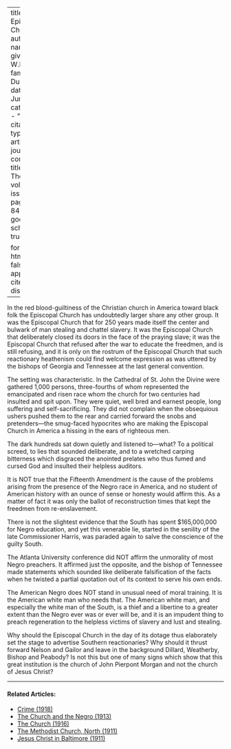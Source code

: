 
---
title: 'The Episcopal Church'
author:
  - name:
      given: W.E.B.
      family: Du Bois
date: Jun. 1913
categories: 
  - ""
citation: 
  type: article-journal
  container-title: The Crisis
  volume: 7
  issue: 2
  page: 83-84
google-scholar: true

format:
  html:
    toc: false
    appendix-cite-as: display
---



In the red blood-guiltiness of the Christian church in America toward black folk the Episcopal Church has undoubtedly larger share any other group. It was the Episcopal Church that for 250 years made itself the center and bulwark of man stealing and chattel slavery. It was the Episcopal Church that deliberately closed its doors in the face of the praying slave; it was the Episcopal Church that refused after the war to educate the freedmen, and is still refusing, and it is only on the rostrum of the Episcopal Church that such reactionary heathenism could find welcome expression as was uttered by the bishops of Georgia and Tennessee at the last general convention.

The setting was characteristic. In the Cathedral of St. John the Divine were gathered 1,000 persons, three-fourths of whom represented the emancipated and risen race whom the church for two centuries had insulted and spit upon. They were quiet, well bred and earnest people, long suffering and self-sacrificing. They did not complain when the obsequious ushers pushed them to the rear and carried forward the snobs and pretenders—the smug-faced hypocrites who are making the Episcopal Church in America a hissing in the ears of righteous men.

The dark hundreds sat down quietly and listened to—what? To a political screed, to lies that sounded deliberate, and to a wretched carping bitterness which disgraced the anointed prelates who thus fumed and cursed God and insulted their helpless auditors.

It is NOT true that the Fifteenth Amendment is the cause of the problems arising from the presence of the Negro race in America, and no student of American history with an ounce of sense or honesty would affirm this. As a matter of fact it was only the ballot of reconstruction times that kept the freedmen from re-enslavement.

There is not the slightest evidence that the South has spent $165,000,000 for Negro education, and yet this venerable lie, started in the senility of the late Commissioner Harris, was paraded again to salve the conscience of the guilty South.

The Atlanta University conference did NOT affirm the unmorality of most Negro preachers. It affirmed just the opposite, and the bishop of Tennessee made statements which sounded like deliberate falsification of the facts when he twisted a partial quotation out of its context to serve his own ends.

The American Negro does NOT stand in unusual need of moral training. It is the American white man who needs that. The American white man, and especially the white man of the South, is a thief and a libertine to a greater extent than the Negro ever was or ever will be, and it is an impudent thing to preach regeneration to the helpless victims of slavery and lust and stealing.

Why should the Episcopal Church in the day of its dotage thus elaborately set the stage to advertise Southern reactionaries? Why should it thrust forward Nelson and Gailor and leave in the background Dillard, Weatherby, Bishop and Peabody? Is not this but one of many signs which show that this great institution is the church of John Pierpont Morgan and not the church of Jesus Christ?

<!-- Similar articles start here -->
<div  class="clear-wrap"></div>
<hr>
#### Related Articles:

* [Crime (1918)](/Volumes/15/05/crime.html)
* [The Church and the Negro (1913)](/Volumes/06/06/church_negro.html)
* [The Church (1916)](/Volumes/11/06/church.html)
* [The Methodist Church, North (1911)](/Volumes/01/05/methodist_church_north.html)
* [Jesus Christ in Baltimore (1911)](/Volumes/01/03/baltimore.html)

<!-- Similar articles end here -->